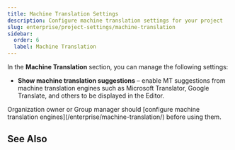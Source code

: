 ```yaml
---
title: Machine Translation Settings
description: Configure machine translation settings for your project
slug: enterprise/project-settings/machine-translation
sidebar:
  order: 6
  label: Machine Translation
---
```



In the **Machine Translation** section, you can manage the following settings:

* **Show machine translation suggestions** &ndash; enable MT suggestions from machine translation engines such as Microsoft Translator, Google Translate, and others to be displayed in the Editor.

<Aside>
  Organization owner or Group manager should [configure machine translation engines](/enterprise/machine-translation/) before using them.
</Aside>

## See Also

<LinkCard
  title="MT Engines"
  description="Explore the list of supported machine translation engines and learn how to configure them."
  href="https://store.crowdin.com/categories/machine-translation"
  target="_blank"
/>

<CardGrid>
  <LinkCard
    title="Machine Translation"
    description="Learn how to configure machine translation engines."
    href="/enterprise/machine-translation/"
  />
  <LinkCard
    title="Pre-Translation"
    description="Speed up the translation process and ease the work of translators."
    href="/enterprise/pre-translation/"
  />
</CardGrid>
